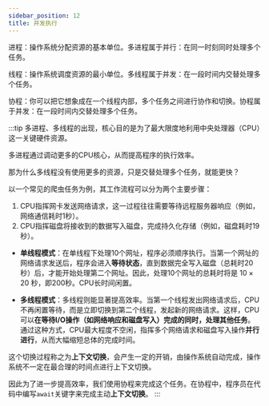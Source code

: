 ```yaml
---
sidebar_position: 12
title: 并发执行
---
```


进程：操作系统分配资源的基本单位。多进程属于并行：在同一时刻同时处理多个任务。

线程：操作系统调度资源的最小单位。多线程属于并发：在一段时间内交替处理多个任务。

协程：你可以把它想象成在一个线程内部，多个任务之间进行协作和切换。协程属于并发：在一段时间内交替处理多个任务。

:::tip
多进程、多线程的出现，核心目的是为了最大限度地利用中央处理器（CPU）这一关键硬件资源。

多进程通过调动更多的CPU核心，从而提高程序的执行效率。

那为什么多线程没有使用更多的资源，只是交替处理多个任务，就能更快？

以一个常见的爬虫任务为例，其工作流程可以分为两个主要步骤：
1.  CPU指挥网卡发送网络请求，这一过程往往需要等待远程服务器响应（例如，网络通信耗时1秒）。
2.  CPU指挥磁盘将接收到的数据写入磁盘，完成持久化存储（例如，磁盘耗时19秒）。


* **单线程模式**：在单线程下处理10个网址，程序必须顺序执行。当第一个网址的网络请求发送后，程序会进入**等待状态**，直到数据完全写入磁盘（总耗时20秒）后，才能开始处理第二个网址。因此，处理10个网址的总耗时将是 $10 \times 20$ 秒，即200秒。CPU长时间闲置。

* **多线程模式**：多线程则能显著提高效率。当第一个线程发出网络请求后，CPU不再闲置等待，而是立即切换到第二个线程，发起新的网络请求。这样，CPU可以**在等待I/O操作（如网络响应和磁盘写入）完成的同时，处理其他任务**。通过这种方式，CPU最大程度不空闲，指挥多个网络请求和磁盘写入操作**并行进行**，从而大幅缩短总体的完成时间。

这个切换过程称之为**上下文切换**，会产生一定的开销，由操作系统自动完成，操作系统不一定在最合理的时间点进行上下文切换。

因此为了进一步提高效率，我们使用协程来完成这个任务。在协程中，程序员在代码中编写`await`关键字来完成主动**上下文切换**。
:::
